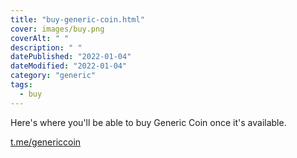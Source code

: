 ```yaml
---
title: "buy-generic-coin.html"
cover: images/buy.png
coverAlt: " "
description: " "
datePublished: "2022-01-04"
dateModified: "2022-01-04"
category: "generic"
tags:
  - buy
---
```


Here's where you'll be able to buy Generic Coin once it's available.

[t.me/genericcoin](https://t.me/genericcoin)
